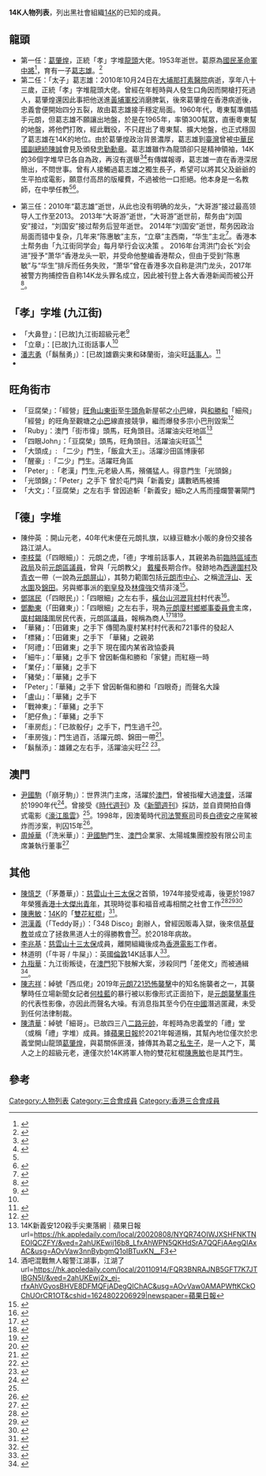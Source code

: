 {{多個問題|
{{copypaste|time=2018-05-08T12:54:09+00:00}}
|{{original research|time=2018-05-08T12:54:09+00:00}}}}
'''14K人物列表'''，列出黑社會組織[[14K_(三合會)|14K]]的已知的成員。

==龍頭==
*第一任：[[葛肇煌|葛肇煌]]，正統「孝」字堆[[龍頭|龍頭]]大佬。1953年逝世。葛原為[[國民革命軍|國民革命軍]][[中將|中將]]<ref name="美國參議院聽證會">{{cite book|url=https://www.ncjrs.gov/pdffiles1/Digitization/147409NCJRS.pdf|format=[[PDF|PDF]]|title=亞洲有組織犯罪：美國參議院常設調查小組委員會之聽證會，102次代表大會，第一次會議，1991年10月3日及11月5－6日|ISBN=016038611X|publisher=美國政府印刷局|accessdate=2012-10-24|language=en|year=1991年|author=[[美國國會|美國國會]][[美國參議院|參議院]]常設調查小組委員會|location=[[華盛頓哥倫比亞特區|華盛頓哥倫比亞特區]]|series=Congress. Senate. S. hrg ; 102-346.|archive-date=2016-03-07|archive-url=https://web.archive.org/web/20160307235147/https://www.ncjrs.gov/pdffiles1/Digitization/147409NCJRS.pdf|dead-url=no}}</ref>，育有一子[[葛志雄|葛志雄]]。<ref name="14K龍頭「太子」殯儀館設靈反黑監視弔唁江湖人物">{{cite news|title=14K龍頭「太子」殯儀館設靈反黑監視弔唁江湖人物|url=http://hk.apple.nextmedia.com/template/apple/art_main.php?iss_id=20101122&sec_id=4104&subsec_id=11867&art_id=14687056|accessdate=2012-03-07|newspaper=《[[蘋果日報_(香港)|蘋果日報]]》|date=2010-11-22|archive-date=2012-03-08|archive-url=https://web.archive.org/web/20120308020522/http://hk.apple.nextmedia.com/template/apple/art_main.php?iss_id=20101122&sec_id=4104&subsec_id=11867&art_id=14687056|dead-url=no}}</ref>
*第二任：「太子」葛志雄：2010年10月24日在[[大埔區|大埔]][[那打素醫院|那打素醫院]]病逝，享年八十三歲，正統「孝」字堆龍頭大佬。曾經在年輕時與人發生口角因而開槍打死過人，葛肇煌還因此事把他送進[[黃埔軍校|黃埔軍校]]消磨脾氣，後來葛肇煌在香港病逝後，忠義會便開始四分五裂，故由葛志雄接手穩定局面。1960年代，粵東幫準備插手元朗，但葛志雄不願讓出地盤，於是在1965年，率領300幫眾，直衝粵東幫的地盤，將他們打敗，經此戰役，不只趕出了粵東幫、擴大地盤，也正式穩固了葛志雄在14K的地位。由於葛肇煌政治背景濃厚，葛志雄到[[臺灣|臺灣]]曾被[[中華民國副總統|中華民國副總統]][[陳誠|陳誠]]會見及頒發[[忠勤勳章|忠勤勳章]]。葛志雄雖作為龍頭卻只是精神領袖，14K的36個字堆早已各自為政，再沒有選舉<ref name=黑幫制度拳頭是選>{{cite news|title=黑幫制度拳頭是選票 選舉年廝殺頻頻|url=http://hk.apple.nextmedia.com/template/apple/art_main.php?iss_id=20111017&sec_id=4104&subsec_id=11866&art_id=15710932|accessdate=2012-03-26|newspaper=《[[蘋果日報_(香港)|蘋果日報]]》|date=2011年10月17日|archive-date=2012-01-19|archive-url=https://web.archive.org/web/20120119122223/http://hk.apple.nextmedia.com/template/apple/art_main.php?iss_id=20111017&sec_id=4104&subsec_id=11866&art_id=15710932|dead-url=no}}</ref><ref>{{cite web|title=最大幫會龍頭駕崩 家族親述14傳奇|url=http://www.hkgoldenmobile.com/?p=v&id=2689354&hl=193578&page=2|accessdate=2012-10-24|publisher=[[高登討論區|高登討論區]]|archive-date=2020-05-08|archive-url=https://web.archive.org/web/20200508205756/http://www.hkgoldenmobile.com/?p=v&id=2689354&hl=193578&page=2|dead-url=yes}}</ref>有傳媒報導，葛志雄一直在香港深居簡出，不問世事。曾有人接觸過葛志雄之獨生長子，希望可以將其父及爺爺的生平拍成電影，願意付高昂的版權費，不過被他一口拒絕。他本身是一名教師，在中學任教<ref name="14K龍頭「太子」殯儀館設靈反黑監視弔唁江湖人物"/><ref name="鬍鬚勇擺大壽">{{cite news|url=http://www1.hk.apple.nextmedia.com/template/apple/art_main.php?iss_id=20101123&sec_id=4104&art_id=14691262|title=鬍鬚勇擺大壽警踢場帶走水房大佬|date=2010-11-23|newspaper=《[[蘋果日報_(香港)|蘋果日報]]》|accessdate=2012-04-20}}{{Dead link}}</ref>。

*第三任：2010年“葛志雄”逝世，从此也没有明确的龙头，“大哥游”接过最高领导人工作至2013。 2013年“大哥游”逝世，“大哥游”逝世前，帮务由“刘国安”接过，“刘国安”接过帮务后翌年逝世。 2014年“刘国安”逝世，帮务因政治局面而错中复杂，几年来“陈惠敏”主东，“立章”主西南，“华生”主北<ref name="黑幫「14K」第三任龍頭">{{cite news|url=https://zh.wikipedia.org/wiki/14K_(%E4%B8%89%E5%90%88%E6%9C%83)|title=黑幫「14K」第三任龍頭|newspaper=《[[维基百科|维基百科]]》|date=2016-01-29|accessdate=2016-01-29|archive-date=2015-11-09|archive-url=https://web.archive.org/web/20151109141347/https://zh.wikipedia.org/wiki/14K_(%E4%B8%89%E5%90%88%E6%9C%83)|dead-url=no}}</ref>。香港本土帮务由「九江街同学会」每月举行会议决策 。 2016年台湾洪门会长“刘会进”授予“萧华”香港龙头一职，并受命他整编香港帮众，但由于受到“陈惠敏”与“华生”排斥而任务失败，“萧华”曾在香港多次自称是洪门龙头，2017年被警方拘捕控告自称14K龙头罪名成立，因此被刊登上各大香港新闻而被公开<ref name="黑幫「14K」龍頭">{{cite news|url=http://www.singpao.com.hk/index.php?fi=history&id=11957|title=黑幫「14K」龍頭|newspaper=《[[成報|成報]]》|date=2016-11-29|accessdate=2016-11-29|archive-date=2018-04-16|archive-url=https://web.archive.org/web/20180416134744/http://www.singpao.com.hk/index.php?fi=history&id=11957|dead-url=no}}</ref>。

==「孝」字堆 (九江街)==
*「大鼻登」：[已故]九江街超級元老<ref name="#1">{{cite news|title=【14K惡人街掌櫃傳奇】九江街霸王去世拖馬打遍油尖旺再殺入歐洲|url=https://hk.nextmgz.com/article/2_735714_0|newspaper=[[壹週刊|壹週刊]]|accessdate=2020-08-15|date=2020-04-14}}</ref>
*「立章」：[已故]九江街話事人<ref name="#1"/>
*[[潘志勇|潘志勇]]（「鬍鬚勇」）：[已故]雄霸尖東和砵蘭街，油尖旺[[話事人|話事人]]。<ref> {{cite news|title=14K鬍鬚勇3月中設靈 勢見盡江湖猛人|url=https://hk.nextmgz.com/article/2_358331_0/14K%E9%AC%8D%E9%AC%9A%E5%8B%873%E6%9C%88%E4%B8%AD%E8%A8%AD%E9%9D%88-%E5%8B%A2%E8%A6%8B%E7%9B%A1%E6%B1%9F%E6%B9%96%E7%8C%9B%E4%BA%BA|newspaper=[[壹週刊|壹週刊]]|accessdate=2020-12-22|date=2016-02-24}}</ref>
*

==旺角街市==
*「豆腐榮」：「經營」[[旺角|旺角]][[山東街|山東街]]至[[牛頭角|牛頭角]]新屋邨之[[香港小型巴士|小巴]]線，與[[和勝和|和勝和]]「細飛」「經營」的旺角至觀塘之[[香港小型巴士|小巴]]線直接競爭，繼而爆發多宗小巴刑毀案<ref>{{cite news|title=瘋狂撞車砸玻璃　黑幫血洗小巴線|url=http://hk.apple.nextmedia.com/news/art/20120727/16551874|newspaper=[[蘋果日報_(香港)|蘋果日報]]|accessdate=2014-02-06|date=2012-07-27|archive-date=2014-02-23|archive-url=https://web.archive.org/web/20140223000542/http://hk.apple.nextmedia.com/news/art/20120727/16551874|dead-url=no}}</ref>
*「Ruby」：澳門「街市徫」頭馬，旺角頭目。活躍油尖旺地區<ref>14K新義安120殺手尖東落網｜蘋果日報url=https://hk.appledaily.com/local/20020808/NYQR74OIWJXSHFNKTNEOIQCZFY/&ved=2ahUKEwij16b8_LfxAhWPN5QKHdSrA7QQFjAAegQIAxAC&usg=AOvVaw3nnBybgmQ1oIBTuxKN__F3{{Dead link}}</ref>
*「四眼John」：「豆腐榮」頭馬，旺角頭目。活躍油尖旺區<ref>酒吧混戰無人報警江湖事，江湖了url=https://hk.appledaily.com/local/20110914/FQR3BNRAJNB5GFT7K7JTIBGN5I/&ved=2ahUKEwj2x_ej-rfxAhVGyosBHVE8DFMQFjADegQIChAC&usg=AOvVaw0AMAPWftKCkOChUOrCR1OT&cshid=1624802206929|newspaper=[[蘋果日報{{Dead_link}}_(香港)|蘋果日報]]</ref>
*「大頭成」: 「二少」門生，「飯盒大王」。活躍沙田區博康邨
*「醒豪」:「二少」門生。活躍旺角區
*「Peter」:「老漢」門生,元老級人馬，殯儀猛人。得意門生「光頭錦」
*「光頭錦」：「Peter」之手下 曾於屯門與「新義安」講數晒馬被捕
*「大文」：「豆腐榮」之左右手 曾因追斬「新義安」細b之人馬而撞爛警署閘門

==「德」字堆==
* 陳仲英 ：開山元老，40年代末便在元朗扎旗，以綠豆糖水小販的身份交接各路江湖人。
* [[李枝葉|李枝葉]]（「四眼細」）： 元朗之虎，「德」字堆前話事人，其親弟為前[[臨時區域市政局|臨時區域市政局]]及前[[元朗區議員|元朗區議員]]，曾與「元朗教父」 [[戴權|戴權]]長期合作。發跡地為[[西邊圍村|西邊圍村]]及[[青衣島|青衣]]一帶（一說為[[元朗|元朗]][[屏山_(香港)|屏山]]），其勢力範圍包括[[元朗市中心|元朗市中心]]、之稱[[流浮山|流浮山]]、[[天水圍|天水圍]]及[[錦田|錦田]]。另與鄉事派的[[劉皇發|劉皇發]]及[[林偉強|林偉強]]交情非淺<ref>{{cite news|title=選舉黑幫晒馬警方卧底頂證「四眼細係14K阿公」|url=https://hk.appledaily.com/local/20071201/5FNVKBYMB2CDLJYIWSJSWZRJVM/|accessdate=2020-09-06|newspaper=《[[蘋果日報_(香港)|蘋果日報]]》|date=2007-12-01|archive-date=2021-06-21|archive-url=https://web.archive.org/web/20210621190407/https://hk.appledaily.com/local/20071201/5FNVKBYMB2CDLJYIWSJSWZRJVM/}}</ref>。
*[[鄧瑞民|鄧瑞民]]（「四眼民」）：「四眼細」之左右手，[[橫台山|橫台山]][[河瀝背村|河瀝背村]]村代表<ref>{{cite news|title=江湖大佬殺入新界會|url=http://www1.hk.apple.nextmedia.com/template/apple/art_main.php?iss_id=20110706&sec_id=4104&art_id=15405203|accessdate=2012-03-07|newspaper=《[[蘋果日報_(香港)|蘋果日報]]》|date=2011年7月6日}}{{Dead link}}</ref>。
*[[鄧勵東|鄧勵東]]（「田雞東」）：「四眼細」之左右手，現為[[元朗|元朗]][[廈村鄉鄉事委員會|廈村鄉鄉事委員會]]主席，[[廈村|廈村]][[錫降圍|錫降圍]]居民代表，元朗[[區議員|區議員]]，報稱為商人<ref>{{cite news|title=鄉委會荒謬規章禁新村長選主席|url=http://the-sun.on.cc/cnt/news/20110204/00407_018.html|accessdate=2012-04-20|newspaper=《[[太陽報_(香港)|太陽報]]》|date=2011-02-04|archive-date=2012-08-21|archive-url=https://web.archive.org/web/20120821003129/http://the-sun.on.cc/cnt/news/20110204/00407_018.html|dead-url=no}}</ref><ref>{{cite news|title=元朗之虎回港起風雲|url=http://hk.next.nextmedia.com/article/917/10241196|accessdate=2016-08-19|newspaper=《[[壹週刊_(香港)|壹週刊]]》|date=2007-10-04|archive-date=2016-08-26|archive-url=https://web.archive.org/web/20160826232003/http://hk.next.nextmedia.com/article/917/10241196|dead-url=no}}</ref><ref name=警狂掃勝和14K擒97人>{{cite news|title=警狂掃勝和14K擒97人|url=http://hk.apple.nextmedia.com/template/apple/art_main.php?iss_id=20120330&sec_id=4104&art_id=16205036&av_id=16205232|accessdate=2012-03-30|newspaper=《[[蘋果日報_(香港)|蘋果日報]]》|date=2012-03-30}}</ref>。
*「華豬」：「田雞東」之手下 傳聞為廈村某村村代表和721事件的發起人
*「標豬」：「田雞東」之手下 「華豬」之親弟
*「阿禮」：「田雞東」之手下 現在國内某省政協委員
*「細牛」：「華豬」之手下 曾因斬傷和勝和「家健」而紅極一時
*「業仔」：「華豬」之手下
*「豬榮」：「華豬」之手下
*「Peter」：「華豬」之手下 曾因斬傷和勝和「四眼奇」而聲名大躁
*「盧山」：「華豬」之手下
*「戰神東」：「華豬」之手下
*「肥仔魚」：「華豬」之手下
*「車房彪」：「已故骰仔」之手下，門生過千<ref>{{cite news|title=【地盤飯盒肥豬肉】黑社會錦田曬馬講數爭生意地盤賣飯盒隨時月收百萬|url=https://hk.nextmgz.com/article/2_749512_0|accessdate=2020-08-04|newspaper=《[[壹週刊_(香港)|壹週刊]]》|date=2020-07-16|archive-date=2020-08-10|archive-url=https://web.archive.org/web/20200810210634/https://hk.nextmgz.com/article/2_749512_0|dead-url=no}}</ref>。
*「車房強」：門生過百，活躍元朗、錦田一帶<ref>{{cite news|title=《吹雞阿嫂又上庭》愛黐江湖人哎吔老爺好猛料 |url=https://hk.nextmgz.com/article/2_436390_0|accessdate=2020-08-04|newspaper=《[[壹週刊_(香港)|壹週刊]]》|date=2016-10-10}}</ref>。
* 「鬍鬚添」：雄雞之左右手，活躍油尖旺<ref name="公屋雀竇">{{cite news|url=http://hk.apple.nextmedia.com/template/apple/art_main.php?iss_id=20120420&sec_id=4104&art_id=16265857&av_id=16266192|title=公屋雀竇專攻師奶逸東邨有60檔 黑幫每日抽水數十萬|date=2012-04-20|accessdate=2012-04-20|newspaper=[[蘋果日報_(香港)|蘋果日報]]}}</ref> <ref name="公屋雀竇">{{cite news|url=http://hk.apple.nextmedia.com/template/apple/art_main.php?iss_id=20120420&sec_id=4104&art_id=16265857&av_id=16266192|title=公屋雀竇專攻師奶逸東邨有60檔 黑幫每日抽水數十萬|date=2012-04-20|accessdate=2012-04-20|newspaper=[[蘋果日報_(香港)|蘋果日報]]}}</ref>。

==澳門==
*[[尹國駒|尹國駒]]（「崩牙駒」）：世界洪门主席，活躍於[[澳門|澳門]]，曾被指權大過[[澳門總督|澳督]]，活躍於1990年代<ref name="南都">{{cite news|title=澳門監獄回應尹國駒下月出獄傳聞 稱明年底刑滿|url=http://news.sina.com.hk/news/9/1/1/2073951/1.html|accessdate=2012-03-07|newspaper=[[南方都市報|南方都市報]]|date=2011-04-13|deadurl=yes|archiveurl=https://web.archive.org/web/20120701001231/http://news.sina.com.hk/news/9/1/1/2073951/1.html|archivedate=2012-07-01}}</ref>。曾接受《[[時代週刊|時代週刊]]》及《[[新聞週刊|新聞週刊]]》採訪，並自資開拍自傳式電影《[[濠江風雲|濠江風雲]]》<ref name="南都"/>。1998年，因澳葡時代[[澳門司法警察局|司法警察司]]司長[[白德安|白德安]]之座駕被炸而涉案，判囚15年<ref>{{cite news|title=監獄長：尹國駒明年12月刑滿|url=http://www.shimindaily.net/v1/?p=55783|accessdate=2012-03-07|newspaper=[[市民日報|市民日報]]|date=2011-04-16}}{{dead link|date=十一月 2017 |bot=InternetArchiveBot }}</ref>。
*[[周焯華|周焯華]]（「洗米華」）：[[尹國駒|尹國駒]]門生、[[澳門|澳門]]企業家、太陽城集團控股有限公司主席兼執行董事<ref>{{Cite web |url=https://hk.news.appledaily.com/local/daily/article/20121125/18079681 |title=港澳警方緊盯七人物 |accessdate=2018-08-09 |archive-date=2018-08-09 |archive-url=https://web.archive.org/web/20180809090842/https://hk.news.appledaily.com/local/daily/article/20121125/18079681 |dead-url=no }}</ref>

==其他==
*[[陳慎芝|陳慎芝]]（「茅躉華」）：[[慈雲山十三太保|慈雲山十三太保]]之首領，1974年接受戒毒，後更於1987年榮獲[[香港十大傑出青年|香港十大傑出青年]]，其現時從事和福音戒毒相關之社會工作<ref name="O記連掃黑幫喪禮壽宴">{{cite news|url=http://www.sharpdaily.hk/article/news/20121102/149096|title=O記連掃黑幫喪禮壽宴|date=2012-11-02|accessdate=2012-11-03|publisher=[[爽報_(香港)|爽報]]|archive-url=https://web.archive.org/web/20131023060417/http://www.sharpdaily.hk/article/news/20121102/149096|archive-date=2013-10-23|dead-url=yes}}</ref><ref>{{cite web|url=http://church.com.hk/cdc3/tape_info.cgi?org_id=0&Lang_label=cht_label&tape_id=000008|title=陳慎芝先生改邪歸正的見證|deadurl=yes|archiveurl=https://web.archive.org/web/20060828203540/http://www.church.com.hk/cdc3/tape_info.cgi?org_id=0&Lang_label=cht_label&tape_id=000008|archivedate=2006-08-28|accessdate=2014-09-04}}</ref><ref>{{cite news|url=http://paper.wenweipo.com/2009/06/28/OT0906280004.htm|title=聞毒禍思良將陳慎芝|accessdate=2014-09-04|archive-date=2014-12-27|archive-url=https://web.archive.org/web/20141227102117/http://paper.wenweipo.com/2009/06/28/OT0906280004.htm|dead-url=no}}</ref>
*[[陳惠敏|陳惠敏]]：[[14K_(三合會)|14K]]的「[[雙花紅棍|雙花紅棍]]」<ref name="功夫与李小龙齐名，和崩牙驹称兄道弟，14K双花红棍江湖传奇">{{cite news|url=https://new.qq.com/rain/a/20201116A0FGP000|date=2020-11-16|title=功夫与李小龙齐名，和崩牙驹称兄道弟，14K双花红棍江湖传奇|accessdate=2021-06-02|publisher=[[腾讯网|腾讯网]]|archive-date=2021-06-02|archive-url=https://web.archive.org/web/20210602220046/https://new.qq.com/rain/a/20201116A0FGP000}}</ref>。
*[[洪漢義|洪漢義]]（「Teddy哥」）：「348 Disco」創辦人，曾經因販毒入獄，後來信[[基督教|基督教]]並成立了拯救黑道人士的得勝教會<ref name="【14K大佬殺入非洲】348掌門洪漢義死前片段曝光 孖土著手牽手熱舞">{{cite news|url=https://hk.nextmgz.com/article/2_602887_0|title=【14K大佬殺入非洲】348掌門洪漢義死前片段曝光 孖土著手牽手熱舞|date=2018-07-12|accessdate=2020-08-11|publisher=[[壹週刊|壹週刊]]|archive-date=2022-04-22|archive-url=https://web.archive.org/web/20220422023741/https://hk.nextmgz.com/article/2_602887_0}}</ref>。於2018年病故。
*[[李兆基_(演員)|李兆基]]：[[慈雲山十三太保|慈雲山十三太保]]成員，離開組織後成為[[香港電影|香港電影]]工作者。
*林道明（「牛哥 / 牛屎」）：英國[[倫敦|倫敦]]14K話事人<ref name="「倫敦一哥」被淋油唔打招呼惹仇口？">{{cite news|url=https://hk.appledaily.com/breaking/20160418/7BS5CF7X6WGZDO22QSRAZMJ42I/|title=「倫敦一哥」被淋油唔打招呼惹仇口？|date=2016-04-18|accessdate=2020-10-19|publisher=[[蘋果日報_(香港)|蘋果日報]]|archive-date=2021-06-21|archive-url=https://web.archive.org/web/20210621163252/https://hk.appledaily.com/breaking/20160418/7BS5CF7X6WGZDO22QSRAZMJ42I/|dead-url=no}}</ref>。
*[[九指華|九指華]]：九江街叛徒，在[[澳門|澳門]]犯下肢解大案，涉殺同門「差佬文」而被通緝<ref name="涉殺同門「差佬文」被通緝">{{cite news|url=https://hk.news.appledaily.com/local/daily/article/20100311/13808925|title=涉殺同門「差佬文」被通緝|date=2010-03-11|accessdate=2010-03-11|publisher=[[蘋果日報_(香港)|苹果日报]]|archive-date=2018-04-06|archive-url=https://web.archive.org/web/20180406231343/https://hk.news.appledaily.com/local/daily/article/20100311/13808925|dead-url=no}}</ref>。
*[[陳志祥_(香港)|陳志祥]]：綽號「西瓜佬」2019年[[元朗襲擊事件|元朗721恐怖襲擊]]中的知名施襲者之一，其襲擊時任立場新聞女記者[[何桂藍|何桂藍]]的暴行被以影像形式正面拍下，是[[元朗襲擊事件|元朗襲擊事件]]的代表性影像，亦因此而聲名大噪。有消息指其至今仍在[[中國|中國]]潛逃匿藏，未受到任何法律制裁。
*[[陳清華|陳清華]]：綽號「細哥」。已故四三八[[二路元帥|二路元帥]]，年輕時為忠義堂的「禮」堂（或稱「禮」字堆）成員。據[[蘋果日報|蘋果日報]]於2021年報道稱，其幫內地位僅次於忠義堂開山龍頭[[葛肇煌|葛肇煌]]，與葛關係匪淺，據傳其為葛之[[私生子|私生子]]，是一人之下，萬人之上的超級元老，連僅次於14K將軍人物的雙花紅棍[[陳惠敏_(演員)|陳惠敏]]也是其門生。

==參考==
{{reflist|2}}

[[Category:人物列表|Category:人物列表]]
[[Category:三合會成員|Category:三合會成員]]
[[Category:香港三合會成員|Category:香港三合會成員]]
